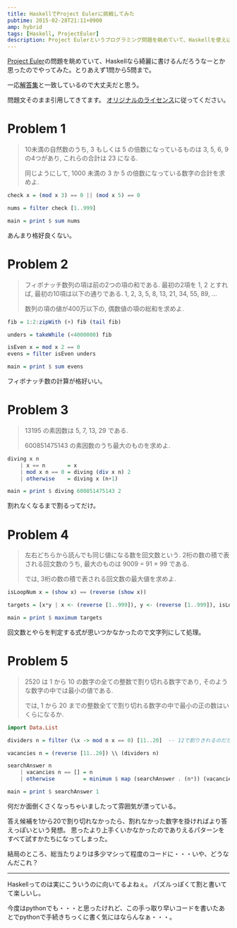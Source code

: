```yaml
---
title: HaskellでProject Eulerに挑戦してみた
pubtime: 2015-02-28T21:11+0900
amp: hybrid
tags: [Haskell, ProjectEuler]
description: Project Eulerというプログラミング問題を眺めていて、Haskellを使えば綺麗に書けそうだと思ったので実際に書いてみました。この記事では1問目から5問目までを問いています。
---
```


[Project Euler](http://odz.sakura.ne.jp/projecteuler/)の問題を眺めていて、Haskellなら綺麗に書けるんだろうなーとか思ったのでやってみた。とりあえず1問から5問まで。

一応[解答集](http://www.geocities.jp/oraclesqlpuzzle/csharp/csharp-euler-answers.html)と一致しているので大丈夫だと思う。

問題文そのまま引用してきてます。
[オリジナルのライセンス](http://odz.sakura.ne.jp/projecteuler/index.php?%%E3%%83%%A9%%E3%%82%%A4%%E3%%82%%BB%%E3%%83%%B3%%E3%%82%%B9)に従ってください。

# Problem 1
> 10未満の自然数のうち, 3 もしくは 5 の倍数になっているものは 3, 5, 6, 9 の4つがあり, これらの合計は 23 になる.
>
> 同じようにして, 1000 未満の 3 か 5 の倍数になっている数字の合計を求めよ.

``` haskell
check x = (mod x 3) == 0 || (mod x 5) == 0

nums = filter check [1..999]

main = print $ sum nums
```

あんまり格好良くない。


# Problem 2
> フィボナッチ数列の項は前の2つの項の和である. 最初の2項を 1, 2 とすれば, 最初の10項は以下の通りである.
> 1, 2, 3, 5, 8, 13, 21, 34, 55, 89, ...
>
> 数列の項の値が400万以下の, 偶数値の項の総和を求めよ.

``` haskell
fib = 1:2:zipWith (+) fib (tail fib)

unders = takeWhile (<4000000) fib

isEven x = mod x 2 == 0
evens = filter isEven unders

main = print $ sum evens
```

フィボナッチ数の計算が格好いい。


# Problem 3
> 13195 の素因数は 5, 7, 13, 29 である.
>
> 600851475143 の素因数のうち最大のものを求めよ.

``` haskell
diving x n
    | x == n       = x
    | mod x n == 0 = diving (div x n) 2
    | otherwise    = diving x (n+1)

main = print $ diving 600851475143 2
```

割れなくなるまで割るってだけ。


# Problem 4
> 左右どちらから読んでも同じ値になる数を回文数という. 2桁の数の積で表される回文数のうち, 最大のものは 9009 = 91 × 99 である.
>
> では, 3桁の数の積で表される回文数の最大値を求めよ.

``` haskell
isLoopNum x = (show x) == (reverse (show x))

targets = [x*y | x <- (reverse [1..999]), y <- (reverse [1..999]), isLoopNum (x*y)]

main = print $ maximum targets
```

回文数とやらを判定する式が思いつかなかったので文字列にして処理。


# Problem 5
> 2520 は 1 から 10 の数字の全ての整数で割り切れる数字であり, そのような数字の中では最小の値である.
>
> では, 1 から 20 までの整数全てで割り切れる数字の中で最小の正の数はいくらになるか.

``` haskell
import Data.List

dividers n = filter (\x -> mod n x == 0) [11..20]  -- 12で割りきれるのだから当然6でも割りきれる。みたいな発想で11..20。

vacancies n = (reverse [11..20]) \\ (dividers n)

searchAnswer n
    | vacancies n == [] = n
    | otherwise         = minimum $ map (searchAnswer . (n*)) (vacancies n)

main = print $ searchAnswer 1
```

何だか面倒くさくなっちゃいましたって雰囲気が漂っている。

答え候補を1から20で割り切れなかったら、割れなかった数字を掛ければより答えっぽいという発想。
思ったより上手くいかなかったのでありえるパターンをすべて試すかたちになってしまった。

結局のところ、総当たりよりは多少マシって程度のコードに・・・いや、どうなんだこれ？

---

Haskellってのは実にこういうのに向いてるよねぇ。
パズルっぽくて割と書いてて楽しいし。

今度はpythonでも・・・と思ったけれど、この手っ取り早いコードを書いたあとでpythonで手続きちっくに書く気にはならんなぁ・・・。
